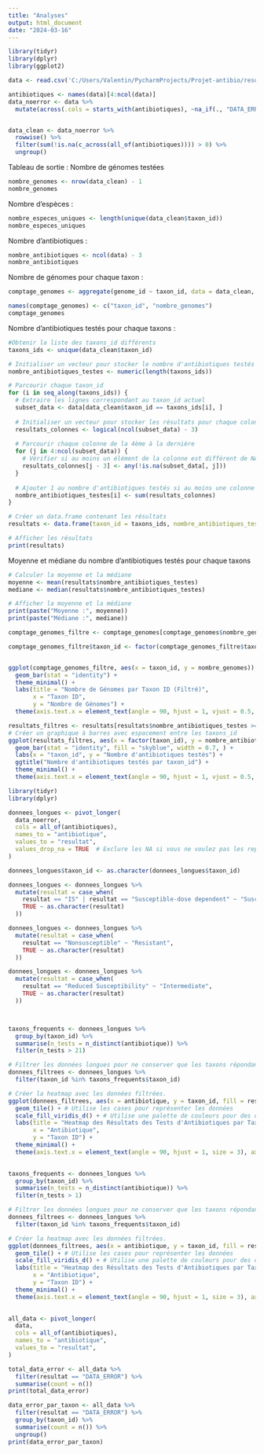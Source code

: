 ```yaml
---
title: "Analyses"
output: html_document
date: "2024-03-16"
---
```


```r

library(tidyr)
library(dplyr)
library(ggplot2)

```

```r
data <- read.csv('C:/Users/Valentin/PycharmProjects/Projet-antibio/results/table.csv')

antibiotiques <- names(data)[4:ncol(data)]
data_noerror <- data %>%
  mutate(across(.cols = starts_with(antibiotiques), ~na_if(., "DATA_ERROR")))


data_clean <- data_noerror %>%
  rowwise() %>%
  filter(sum(!is.na(c_across(all_of(antibiotiques)))) > 0) %>%
  ungroup()

```


Tableau de sortie : 
Nombre de génomes testées 
```r
nombre_genomes <- nrow(data_clean) - 1
nombre_genomes
```
Nombre d'espèces :
```r
nombre_especes_uniques <- length(unique(data_clean$taxon_id))
nombre_especes_uniques
```

Nombre d'antibiotiques : 
```r
nombre_antibiotiques <- ncol(data) - 3
nombre_antibiotiques
```

Nombre de génomes pour chaque taxon :
```r
comptage_genomes <- aggregate(genome_id ~ taxon_id, data = data_clean, FUN = function(x) length(unique(x)))

names(comptage_genomes) <- c("taxon_id", "nombre_genomes")
comptage_genomes
```



Nombre d'antibiotiques testés pour chaque taxons :

```r
#Obtenir la liste des taxons_id différents
taxons_ids <- unique(data_clean$taxon_id)

# Initialiser un vecteur pour stocker le nombre d'antibiotiques testés pour chaque taxon_id
nombre_antibiotiques_testes <- numeric(length(taxons_ids))

# Parcourir chaque taxon_id
for (i in seq_along(taxons_ids)) {
  # Extraire les lignes correspondant au taxon_id actuel
  subset_data <- data[data_clean$taxon_id == taxons_ids[i], ]
  
  # Initialiser un vecteur pour stocker les résultats pour chaque colonne
  resultats_colonnes <- logical(ncol(subset_data) - 3)
  
  # Parcourir chaque colonne de la 4ème à la dernière
  for (j in 4:ncol(subset_data)) {
    # Vérifier si au moins un élément de la colonne est différent de NA
    resultats_colonnes[j - 3] <- any(!is.na(subset_data[, j]))
  }
  
  # Ajouter 1 au nombre d'antibiotiques testés si au moins une colonne a un élément non-NA
  nombre_antibiotiques_testes[i] <- sum(resultats_colonnes)
}

# Créer un data.frame contenant les résultats
resultats <- data.frame(taxon_id = taxons_ids, nombre_antibiotiques_testes = nombre_antibiotiques_testes)

# Afficher les résultats
print(resultats)
```


Moyenne et médiane du nombre d'antibiotiques testés pour chaque taxons

```r
# Calculer la moyenne et la médiane
moyenne <- mean(resultats$nombre_antibiotiques_testes)
mediane <- median(resultats$nombre_antibiotiques_testes)

# Afficher la moyenne et la médiane
print(paste("Moyenne :", moyenne))
print(paste("Médiane :", mediane))
```


```r
comptage_genomes_filtre <- comptage_genomes[comptage_genomes$nombre_genomes > 1,]

comptage_genomes_filtre$taxon_id <- factor(comptage_genomes_filtre$taxon_id)


ggplot(comptage_genomes_filtre, aes(x = taxon_id, y = nombre_genomes)) +
  geom_bar(stat = "identity") +
  theme_minimal() +
  labs(title = "Nombre de Génomes par Taxon ID (Filtré)",
       x = "Taxon ID",
       y = "Nombre de Génomes") +
  theme(axis.text.x = element_text(angle = 90, hjust = 1, vjust = 0.5, size = 4)) 
```




```r
resultats_filtres <- resultats[resultats$nombre_antibiotiques_testes >= 20, ]
# Créer un graphique à barres avec espacement entre les taxons_id
ggplot(resultats_filtres, aes(x = factor(taxon_id), y = nombre_antibiotiques_testes)) +
  geom_bar(stat = "identity", fill = "skyblue", width = 0.7, ) +
  labs(x = "taxon_id", y = "Nombre d'antibiotiques testés") +
  ggtitle("Nombre d'antibiotiques testés par taxon_id") +
  theme_minimal() +
  theme(axis.text.x = element_text(angle = 90, hjust = 1, vjust = 0.5, size = 4))
```

```r
library(tidyr)
library(dplyr)

donnees_longues <- pivot_longer(
  data_noerror,
  cols = all_of(antibiotiques),  
  names_to = "antibiotique",
  values_to = "resultat",
  values_drop_na = TRUE  # Exclure les NA si vous ne voulez pas les représenter
)

donnees_longues$taxon_id <- as.character(donnees_longues$taxon_id)

donnees_longues <- donnees_longues %>%
  mutate(resultat = case_when(
    resultat == "IS" | resultat == "Susceptible-dose dependent" ~ "Susceptible",
    TRUE ~ as.character(resultat)  
  ))

donnees_longues <- donnees_longues %>%
  mutate(resultat = case_when(
    resultat == "Nonsusceptible" ~ "Resistant",
    TRUE ~ as.character(resultat) 
  ))

donnees_longues <- donnees_longues %>%
  mutate(resultat = case_when(
    resultat == "Reduced Susceptibility" ~ "Intermediate",
    TRUE ~ as.character(resultat)  
  ))



taxons_frequents <- donnees_longues %>%
  group_by(taxon_id) %>%
  summarise(n_tests = n_distinct(antibiotique)) %>%
  filter(n_tests > 21)

# Filtrer les données longues pour ne conserver que les taxons répondant au critère.
donnees_filtrees <- donnees_longues %>%
  filter(taxon_id %in% taxons_frequents$taxon_id)

# Créer la heatmap avec les données filtrées.
ggplot(donnees_filtrees, aes(x = antibiotique, y = taxon_id, fill = resultat)) +
  geom_tile() + # Utilise les cases pour représenter les données
  scale_fill_viridis_d() + # Utilise une palette de couleurs pour des données discrètes
  labs(title = "Heatmap des Résultats des Tests d'Antibiotiques par Taxon ID ( 21 antibiots testés)",
       x = "Antibiotique",
       y = "Taxon ID") +
  theme_minimal() +
  theme(axis.text.x = element_text(angle = 90, hjust = 1, size = 3), axis.text.y = element_text(size = 4))# Rotation des étiquettes pour la lisibilité
  
```
```r
taxons_frequents <- donnees_longues %>%
  group_by(taxon_id) %>%
  summarise(n_tests = n_distinct(antibiotique)) %>%
  filter(n_tests > 1)

# Filtrer les données longues pour ne conserver que les taxons répondant au critère.
donnees_filtrees <- donnees_longues %>%
  filter(taxon_id %in% taxons_frequents$taxon_id)

# Créer la heatmap avec les données filtrées.
ggplot(donnees_filtrees, aes(x = antibiotique, y = taxon_id, fill = resultat)) +
  geom_tile() + # Utilise les cases pour représenter les données
  scale_fill_viridis_d() + # Utilise une palette de couleurs pour des données discrètes
  labs(title = "Heatmap des Résultats des Tests d'Antibiotiques par Taxon ID (global)",
       x = "Antibiotique",
       y = "Taxon ID") +
  theme_minimal() +
  theme(axis.text.x = element_text(angle = 90, hjust = 1, size = 3), axis.text.y = element_text(size = 0.1))# Rotation des étiquettes pour la lisibilité
  
```

```r
all_data <- pivot_longer(
  data,
  cols = all_of(antibiotiques),  
  names_to = "antibiotique",
  values_to = "resultat",
)

total_data_error <- all_data %>%
  filter(resultat == "DATA_ERROR") %>%
  summarise(count = n())
print(total_data_error)
```

```r
data_error_par_taxon <- all_data %>%
  filter(resultat == "DATA_ERROR") %>%
  group_by(taxon_id) %>%
  summarise(count = n()) %>%
  ungroup()
print(data_error_par_taxon)
```


